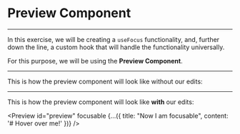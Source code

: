 <!-- SUBTITLE: useFocus -->

<Layout hader>

# Preview Component 

</Layout>

---

<Layout>

<div style={{ maxWidth: 1000 }}>

In this exercise, we will be creating a `useFocus` functionality, and, further down the line, a custom hook that will handle the functionality universally.

For this purpose, we will be using the **Preview Component**.

</div>

</Layout>

---

<Layout>

This is how the preview component will look like without our edits:

<style>{`
  .MuiCardContent-root > div {
    font-size: initial;
  }
`}</style>

<div style={{ minWidth: 600 }}>

<Preview id="preview" />

</div>

</Layout>

---

<Layout>

This is how the preview component will look like **with** our edits:

<style>{`
  .MuiCardContent-root > div {
    font-size: initial;
  }
`}</style>

<div style={{ minWidth: 600 }}>

<Preview 
  id="preview" 
  focusable 
  {...({ title: "Now I am focusable", content: '# Hover over me!' })}
/>

</div>

</Layout>